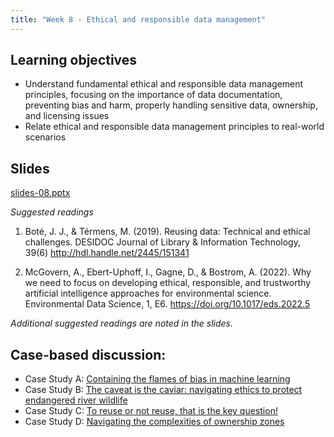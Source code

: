 ```yaml
---
title: "Week 8 - Ethical and responsible data management"
---
```


## Learning objectives

-   Understand fundamental ethical and responsible data management principles, focusing on the importance of data documentation, preventing bias and harm, properly handling sensitive data, ownership, and licensing issues
-   Relate ethical and responsible data management principles to real-world scenarios

## Slides

[slides-08.pptx](slides-08.pptx)

*Suggested readings*

1.  Boté, J. J., & Térmens, M. (2019). Reusing data: Technical and ethical challenges. DESIDOC Journal of Library & Information Technology, 39(6) <http://hdl.handle.net/2445/151341>

2.  McGovern, A., Ebert-Uphoff, I., Gagne, D., & Bostrom, A. (2022). Why we need to focus on developing ethical, responsible, and trustworthy artificial intelligence approaches for environmental science. Environmental Data Science, 1, E6. <https://doi.org/10.1017/eds.2022.5>

*Additional suggested readings are noted in the slides.*

## Case-based discussion:

-   Case Study A: [Containing the flames of bias in machine learning](case-a.qmd)
-   Case Study B: [The caveat is the caviar: navigating ethics to protect endangered river wildlife](case-b.qmd)
-   Case Study C: [To reuse or not reuse, that is the key question!](case-c.qmd)
-   Case Study D: [Navigating the complexities of ownership zones](case-d.qmd)
